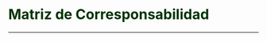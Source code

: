 # **<span style="color:#003300;">Matriz de Corresponsabilidad </span>** {#matriz-corresponsabilidad}

---

